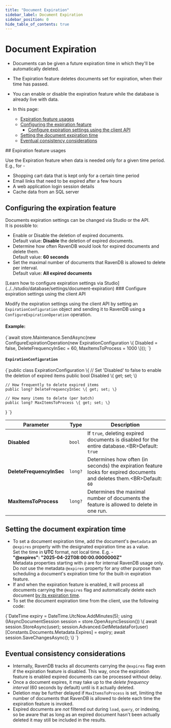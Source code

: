 ---
title: "Document Expiration"
sidebar_label: Document Expiration
sidebar_position: 0
hide_table_of_contents: true
---




# Document Expiration
<LanguageSwitcher supportedLanguages={supportedLanguages} />
<LanguageContent language="csharp">

<Admonition type="note" title="Note">

* Documents can be given a future expiration time in which they'll be automatically deleted.  
* The Expiration feature deletes documents set for expiration, when their time has passed.  
* You can enable or disable the expiration feature while the database is already live with data.  

* In this page:  
  * [Expiration feature usages](../../server/extensions/expiration#expiration-feature-usages)  
  * [Configuring the expiration feature](../../server/extensions/expiration#configuring-the-expiration-feature)  
     * [Configure expiration settings using the client API](../../server/extensions/expiration#configure-expiration-settings-using-the-client-api)  
  * [Setting the document expiration time](../../server/extensions/expiration#setting-the-document-expiration-time)  
  * [Eventual consistency considerations](../../server/extensions/expiration#eventual-consistency-considerations)  
 </Admonition>
## Expiration feature usages

Use the Expiration feature when data is needed only for a given time period.  
E.g., for -  

 * Shopping cart data that is kept only for a certain time period  
 * Email links that need to be expired after a few hours  
 * A web application login session details  
 * Cache data from an SQL server  



## Configuring the expiration feature

Documents expiration settings can be changed via Studio or the API.  
It is possible to:  

* Enable or Disable the deletion of expired documents.  
  Default value: **Disable** the deletion of expired documents.  
* Determine how often RavenDB would look for expired documents and delete them.  
  Default value: **60 seconds**  
* Set the maximal number of documents that RavenDB is allowed to delete per interval.  
  Default value: **All expired documents**  
<Admonition type="info" title="Info">
[Learn how to configure expiration settings via Studio](../../studio/database/settings/document-expiration)
</Admonition>
### Configure expiration settings using the client API  

Modify the expiration settings using the client API by setting an `ExpirationConfiguration` 
object and sending it to RavenDB using a `ConfigureExpirationOperation` operation.  

#### Example:

<TabItem value="something" label="configuration">
<CodeBlock language="csharp">
{`await store.Maintenance.SendAsync(new ConfigureExpirationOperation(new ExpirationConfiguration
\{
    Disabled = false,
    DeleteFrequencyInSec = 60,
    MaxItemsToProcess = 1000
\}));
`}
</CodeBlock>
</TabItem>

#### `ExpirationConfiguration`

<TabItem value="something" label="expirationConfiguration">
<CodeBlock language="csharp">
{`public class ExpirationConfiguration
\{
    // Set 'Disabled' to false to enable the deletion of expired items                    
    public bool Disabled \{ get; set; \}

    // How frequently to delete expired items
    public long? DeleteFrequencyInSec \{ get; set; \}

    // How many items to delete (per batch)
    public long? MaxItemsToProcess \{ get; set; \}
\}
`}
</CodeBlock>
</TabItem>

| Parameter | Type | Description |
| - | - | - |
| **Disabled** | `bool` | If `true`, deleting expired documents is disabled for the entire database.&lt;BR&gt;Default: `true` |
| **DeleteFrequencyInSec** | `long?` | Determines how often (in seconds) the expiration feature looks for expired documents and deletes them.&lt;BR&gt;Default: `60` |
| **MaxItemsToProcess** | `long?` | Determines the maximal number of documents the feature is allowed to delete in one run. |



## Setting the document expiration time

* To set a document expiration time, add the document's `@metadata` an 
  `@expires` property with the designated expiration time as a value.  
  Set the time in **UTC** format, not local time. E.g. -  
  **"@expires": "2025-04-22T08:00:00.0000000Z"**  
  <Admonition type="warning" title="Warning">
  Metadata properties starting with `@` are for internal RavenDB usage only.  
  Do _not_ use the metadata `@expires` property for any other purpose than 
  scheduling a document's expiration time for the built-in expiration feature.  
  </Admonition>
* If and when the expiration feature is enabled, it will process all documents 
  carrying the `@expires` flag and automatically delete each document 
  [by its expiration time](../../server/extensions/expiration#eventual-consistency-considerations).  
* To set the document expiration time from the client, use the following code:
<TabItem value="something" label="expiration1">
<CodeBlock language="csharp">
{`DateTime expiry = DateTime.UtcNow.AddMinutes(5);
using (IAsyncDocumentSession session = store.OpenAsyncSession())
\{
    await session.StoreAsync(user);
    session.Advanced.GetMetadataFor(user)[Constants.Documents.Metadata.Expires] = expiry;
    await session.SaveChangesAsync();
\}
`}
</CodeBlock>
</TabItem>



## Eventual consistency considerations

* Internally, RavenDB tracks all documents carrying the `@expires` flag even if the 
  expiration feature is disabled. This way, once the expiration feature is enabled expired 
  documents can be processed without delay.  
* Once a document expires, it may take up to the _delete frequency interval_ (60 seconds by default) 
  until is it actually deleted.  
* Deletion may be further delayed if `MaxItemsToProcess` is set, limiting the number 
  of documents that RavenDB is allowed to delete each time the expiration feature is invoked.  
* Expired documents are _not_ filtered out during `load`, `query`, or indexing, so be aware that 
  as long as an expired document hasn't been actually deleted it may still be included in the results.  




</LanguageContent>

<!---
### Studio
- [Setting Document Expiration in Studio](../../studio/database/settings/document-expiration)


-->